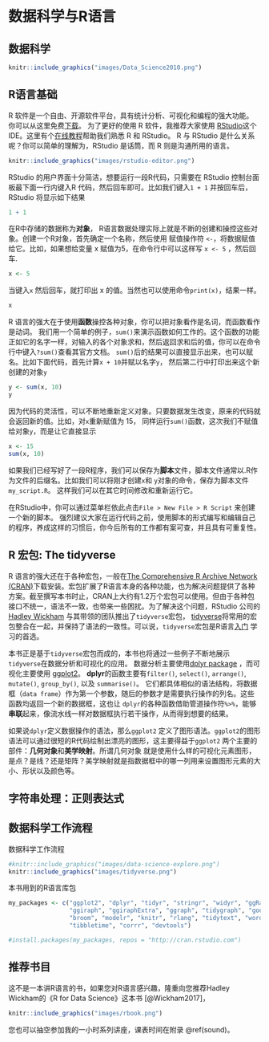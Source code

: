 \mainmatter

# 数据科学与R语言 {#intro}

## 数据科学
```r
knitr::include_graphics("images/Data_Science2010.png")
```

## R语言基础

R 软件是一个自由、开源软件平台，具有统计分析、可视化和编程的强大功能。
你可以从这里免费[下载](https://cloud.r-project.org)。 为了更好的使用 R 软件，我推荐大家使用 [RStudio](https://www.rstudio.com/products/rstudio)这个 IDE。这里有个[在线教程](https://www.rstudio.com/online-learning/)帮助我们熟悉 R 和 RStudio。
R 与 RStudio 是什么关系呢？你可以简单的理解为，RStudio 是话筒，而 R 则是沟通所用的语言。

```r
knitr::include_graphics("images/rstudio-editor.png")
```

RStudio 的用户界面十分简洁，想要运行一段R代码，只需要在 RStudio 控制台面板最下面一行内键入R 代码，然后回车即可。比如我们键入`1 + 1` 并按回车后，RStudio 将显示如下结果
```r
1 + 1
```

在R中存储的数据称为**对象**， R语言数据处理实际上就是不断的创建和操控这些对象。创建一个R对象，首先确定一个名称，然后使用
赋值操作符 `<-`，将数据赋值给它。比如，如果想给变量 x 赋值为5，在命令行中可以这样写 `x <- 5` ，然后回车.

```r
x <- 5
```

当键入`x` 然后回车，就打印出 x 的值。当然也可以使用命令`print(x)`，结果一样。
```r
x
```

R 语言的强大在于使用**函数**操控各种对象，你可以把对象看作是名词，而函数看作是动词。
我们用一个简单的例子，`sum()`来演示函数如何工作的。这个函数的功能正如它的名字一样，对输入的各个对象求和，然后返回求和后的值，你可以在命令行中键入`?sum()`查看其官方文档。
`sum()`后的结果可以直接显示出来，也可以赋名。比如下面代码，首先计算`x + 10`并赋以名字`y`， 然后第二行中打印出来这个新创建的对象`y`

```r
y <- sum(x, 10)
y
```

因为代码的灵活性，可以不断地重新定义对象。只要数据发生改变，原来的代码就会返回新的值。比如，对`x`重新赋值为 15， 同样运行`sum()`函数，这次我们不赋值给对象`y`，而是让它直接显示

```r
x <- 15
sum(x, 10)
```

如果我们已经写好了一段R程序，我们可以保存为**脚本**文件，脚本文件通常以.R作为文件的后缀名。比如我们可以将刚才创建`x`和 `y`对象的命令，保存为脚本文件`my_script.R`。
这样我们可以在其它时间修改和重新运行它。

在RStudio中，你可以通过菜单栏依此点击`File > New File > R Script` 来创建一个新的脚本。
强烈建议大家在运行代码之前，使用脚本的形式编写和编辑自己的程序，养成这样的习惯后，你今后所有的工作都有案可查，并且具有可重复性。


## R 宏包: The tidyverse

R 语言的强大还在于各种宏包，一般在[The Comprehensive R Archive Network (CRAN)](https://cran.r-project.org)下载安装。宏包扩展了R语言本身的各种功能，也为解决问题提供了各种方案。截至撰写本书时止，CRAN上大约有1.2万个宏包可以使用。但由于各种包接口不统一，语法不一致，也带来一些困扰。为了解决这个问题，RStudio 公司的[Hadley Wickham](http://hadley.nz) 与其带领的团队推出了`tidyverse`宏包， [tidyverse](https://www.tidyverse.org)将常用的宏包整合在一起，并保持了语法的一致性。可以说，`tidyverse`宏包是R语言[入门](http://varianceexplained.org/r/teach-tidyverse/) 学习的首选。


本书正是基于`tidyverse`宏包而成的，本书也将通过一些例子不断地展示`tidyverse`在数据分析和可视化的应用。
数据分析主要使用[dplyr package](http://dplyr.tidyverse.org) ，而可视化主要使用 [ggplot2](http://ggplot2.tidyverse.org)。 **dplyr**的函数主要有`filter()`, `select()`, `arrange()`, `mutate()`, `group_by()`, 以及 `summarise()`。 它们都具体相似的语法结构，将数据框（`data frame`）作为第一个参数，随后的参数才是需要执行操作的列名。这些函数均返回一个新的数据框，这也让
`dplyr`的各种函数借助管道操作符`%>%`，能够**串联**起来，像流水线一样对数据框执行若干操作，从而得到想要的结果。



如果说`dplyr`定义数据操作的语法，那么`ggplot2` 定义了图形语法。`ggplot2`的图形语法可以通过很短的R代码绘制出漂亮的图形，这主要得益于`ggplot2` 两个主要的部件：**几何对象**和**美学映射**。所谓几何对象 就是使用什么样的可视化元素图形，是点？是线？还是矩阵？美学映射就是指数据框中的哪一列用来设置图形元素的大小、形状以及颜色等。 

## 字符串处理：正则表达式

## 数据科学工作流程
数据科学工作流程
```r
#knitr::include_graphics("images/data-science-explore.png")
knitr::include_graphics("images/tidyverse.png")
```

本书用到的R语言库包

```r
my_packages <- c("ggplot2", "dplyr", "tidyr", "stringr", "widyr", "ggRadar",
                 "ggiraph", "ggiraphExtra", "ggraph", "tidygraph", "googlevis", 
                 "broom", "modelr", "knitr", "rlang", "tidytext", "wordcloud2", 
                 "tibbletime", "corrr", "devtools")

#install.packages(my_packages, repos = "http://cran.rstudio.com")
```


##  推荐书目
这不是一本讲R语言的书，如果您对R语言感兴趣，隆重向您推荐Hadley Wickham的《R for Data Science》这本书 [@Wickham2017]，

```r
knitr::include_graphics("images/rbook.png")
```

您也可以抽空参加我的一小时系列讲座，课表时间在附录 \@ref(sound)。


